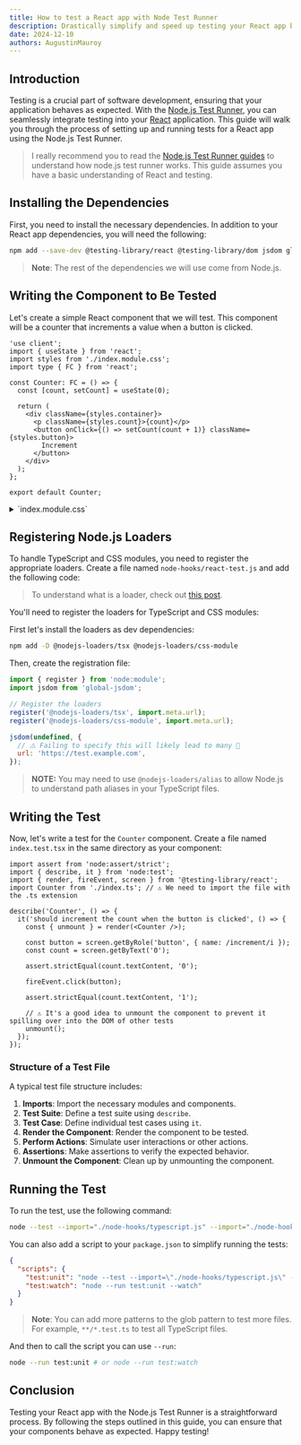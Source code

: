 ```yaml
---
title: How to test a React app with Node Test Runner
description: Drastically simplify and speed up testing your React app by switching to Node Test Runner.
date: 2024-12-10
authors: AugustinMauroy
---
```


## Introduction

Testing is a crucial part of software development, ensuring that your application behaves as expected. With the [Node.js Test Runner](https://nodejs.org/en/learn/test-runner/introduction), you can seamlessly integrate testing into your [React](https://react.dev) application. This guide will walk you through the process of setting up and running tests for a React app using the Node.js Test Runner.

> I really recommend you to read the [Node.js Test Runner guides](https://nodejs.org/en/learn/test-runner/introduction) to understand how node.js test runner works.
> This guide assumes you have a basic understanding of React and testing.

## Installing the Dependencies

First, you need to install the necessary dependencies. In addition to your React app dependencies, you will need the following:

```bash
npm add --save-dev @testing-library/react @testing-library/dom jsdom global-jsdom
```

> **Note**: The rest of the dependencies we will use come from Node.js.

## Writing the Component to Be Tested

Let's create a simple React component that we will test. This component will be a counter that increments a value when a button is clicked.

```tsx fileName="src/components/Counter/index.tsx"
'use client';
import { useState } from 'react';
import styles from './index.module.css';
import type { FC } from 'react';

const Counter: FC = () => {
  const [count, setCount] = useState(0);

  return (
    <div className={styles.container}>
      <p className={styles.count}>{count}</p>
      <button onClick={() => setCount(count + 1)} className={styles.button}>
        Increment
      </button>
    </div>
  );
};

export default Counter;
```

<details>
  <summary>`index.module.css`</summary>

  ```css fileName="src/components/Counter/index.module.css"
  .container {
    @apply flex flex-col items-center justify-center;

    .count {
      @apply text-4xl;
    }

    .button {
      @apply px-4 py-2 bg-blue-500 text-white rounded-md;
    }
  }
  ```
</details>

## Registering Node.js Loaders

To handle TypeScript and CSS modules, you need to register the appropriate loaders. Create a file named `node-hooks/react-test.js` and add the following code:

> To understand what is a loader, check out [this post](/blog/post/how-to-use-nodejs-loader).

You'll need to register the loaders for TypeScript and CSS modules:

First let's install the loaders as dev dependencies:

```bash
npm add -D @nodejs-loaders/tsx @nodejs-loaders/css-module
```

Then, create the registration file:

```mjs fileName="node-hooks/react-test.js"
import { register } from 'node:module';
import jsdom from 'global-jsdom';

// Register the loaders
register('@nodejs-loaders/tsx', import.meta.url);
register('@nodejs-loaders/css-module', import.meta.url);

jsdom(undefined, {
  // ⚠️ Failing to specify this will likely lead to many 🤬
  url: 'https://test.example.com',
});
```

> **NOTE:** You may need to use `@nodejs-loaders/alias` to allow Node.js to understand path aliases in your TypeScript files.

## Writing the Test

Now, let's write a test for the `Counter` component. Create a file named `index.test.tsx` in the same directory as your component:

```tsx fileName="src/components/Counter/index.test.tsx"
import assert from 'node:assert/strict';
import { describe, it } from 'node:test';
import { render, fireEvent, screen } from '@testing-library/react';
import Counter from './index.ts'; // ⚠️ We need to import the file with the .ts extension

describe('Counter', () => {
  it('should increment the count when the button is clicked', () => {
    const { unmount } = render(<Counter />);

    const button = screen.getByRole('button', { name: /increment/i });
    const count = screen.getByText('0');

    assert.strictEqual(count.textContent, '0');

    fireEvent.click(button);

    assert.strictEqual(count.textContent, '1');

    // ⚠️ It's a good idea to unmount the component to prevent it spilling over into the DOM of other tests
    unmount();
  });
});
```

### Structure of a Test File

A typical test file structure includes:

1. **Imports**: Import the necessary modules and components.
2. **Test Suite**: Define a test suite using `describe`.
3. **Test Case**: Define individual test cases using `it`.
4. **Render the Component**: Render the component to be tested.
5. **Perform Actions**: Simulate user interactions or other actions.
6. **Assertions**: Make assertions to verify the expected behavior.
7. **Unmount the Component**: Clean up by unmounting the component.

## Running the Test

To run the test, use the following command:

```bash
node --test --import="./node-hooks/typescript.js" --import="./node-hooks/react.js" **/*.test.tsx
```

You can also add a script to your `package.json` to simplify running the tests:

```json fileName="package.json"
{
  "scripts": {
    "test:unit": "node --test --import=\"./node-hooks/typescript.js\" --import=\"./node-hooks/react.js\" **/*.test.tsx",
    "test:watch": "node --run test:unit --watch"
  }
}
```

> **Note**: You can add more patterns to the glob pattern to test more files. For example, `**/*.test.ts` to test all TypeScript files.

And then to call the script you can use `--run`:

```bash
node --run test:unit # or node --run test:watch
```

## Conclusion

Testing your React app with the Node.js Test Runner is a straightforward process. By following the steps outlined in this guide, you can ensure that your components behave as expected. Happy testing!

